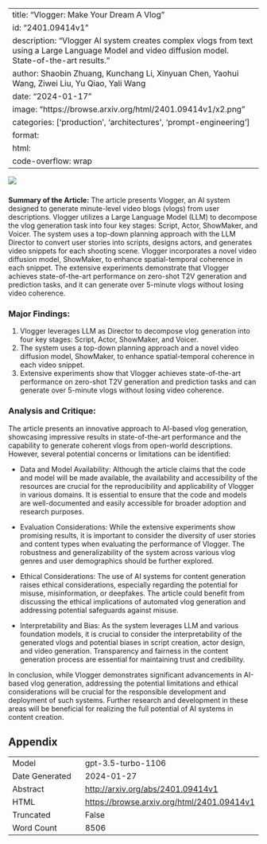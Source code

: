 
---
title: "Vlogger: Make Your Dream A Vlog"
id: "2401.09414v1"
description: "Vlogger AI system creates complex vlogs from text using a Large Language Model and video diffusion model. State-of-the-art results."
author: Shaobin Zhuang, Kunchang Li, Xinyuan Chen, Yaohui Wang, Ziwei Liu, Yu Qiao, Yali Wang
date: "2024-01-17"
image: "https://browse.arxiv.org/html/2401.09414v1/x2.png"
categories: ['production', 'architectures', 'prompt-engineering']
format:
  html:
    code-overflow: wrap
---

![](https://browse.arxiv.org/html/2401.09414v1/x2.png)

###
**Summary of the Article:**
The article presents Vlogger, an AI system designed to generate minute-level video blogs (vlogs) from user descriptions. Vlogger utilizes a Large Language Model (LLM) to decompose the vlog generation task into four key stages: Script, Actor, ShowMaker, and Voicer. The system uses a top-down planning approach with the LLM Director to convert user stories into scripts, designs actors, and generates video snippets for each shooting scene. Vlogger incorporates a novel video diffusion model, ShowMaker, to enhance spatial-temporal coherence in each snippet. The extensive experiments demonstrate that Vlogger achieves state-of-the-art performance on zero-shot T2V generation and prediction tasks, and it can generate over 5-minute vlogs without losing video coherence.

### Major Findings:
1. Vlogger leverages LLM as Director to decompose vlog generation into four key stages: Script, Actor, ShowMaker, and Voicer.
2. The system uses a top-down planning approach and a novel video diffusion model, ShowMaker, to enhance spatial-temporal coherence in each video snippet.
3. Extensive experiments show that Vlogger achieves state-of-the-art performance on zero-shot T2V generation and prediction tasks and can generate over 5-minute vlogs without losing video coherence.

### Analysis and Critique:
The article presents an innovative approach to AI-based vlog generation, showcasing impressive results in state-of-the-art performance and the capability to generate coherent vlogs from open-world descriptions. However, several potential concerns or limitations can be identified:

- Data and Model Availability: Although the article claims that the code and model will be made available, the availability and accessibility of the resources are crucial for the reproducibility and applicability of Vlogger in various domains. It is essential to ensure that the code and models are well-documented and easily accessible for broader adoption and research purposes.

- Evaluation Considerations: While the extensive experiments show promising results, it is important to consider the diversity of user stories and content types when evaluating the performance of Vlogger. The robustness and generalizability of the system across various vlog genres and user demographics should be further explored.

- Ethical Considerations: The use of AI systems for content generation raises ethical considerations, especially regarding the potential for misuse, misinformation, or deepfakes. The article could benefit from discussing the ethical implications of automated vlog generation and addressing potential safeguards against misuse.

- Interpretability and Bias: As the system leverages LLM and various foundation models, it is crucial to consider the interpretability of the generated vlogs and potential biases in script creation, actor design, and video generation. Transparency and fairness in the content generation process are essential for maintaining trust and credibility.

In conclusion, while Vlogger demonstrates significant advancements in AI-based vlog generation, addressing the potential limitations and ethical considerations will be crucial for the responsible development and deployment of such systems. Further research and development in these areas will be beneficial for realizing the full potential of AI systems in content creation.

## Appendix

|          |          |
|----------|----------|
| Model     | gpt-3.5-turbo-1106       |
| Date Generated     | 2024-01-27       |
| Abstract | [http://arxiv.org/abs/2401.09414v1](http://arxiv.org/abs/2401.09414v1)        |
| HTML     | [https://browse.arxiv.org/html/2401.09414v1](https://browse.arxiv.org/html/2401.09414v1)       |
| Truncated       | False       |
| Word Count       | 8506       |